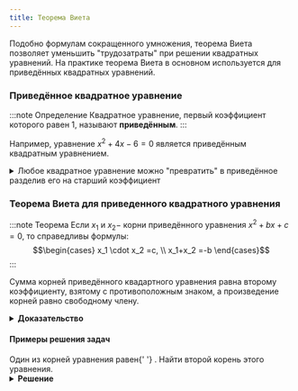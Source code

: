 ```yaml
---
title: Теорема Виета
---
```



Подобно формулам сокращенного умножения, теорема Виета позволяет уменьшить "трудозатраты" при решении квадратных уравнений.
На практике теорема Виета в основном используется для приведённых квадратных уравнений.

### Приведённое квадратное уравнение

:::note Определение
Квадратное уравнение, первый коэффициент которого равен 1, называют **приведённым**.
:::

Например, уравнение $x^2+4x-6=0$ является приведённым квадратным уравнением.

<details>
  <summary>
    Любое квадратное уравнение <TeX math="ax^2+bx+c=0" /> можно "превратить" в
    приведённое разделив его на старший коэффициент <TeX math="a." />
  </summary>
  <div>
    <div>
      Например, уравнение <TeX math="5x^2+7x-2=0" /> делением на{' '}
      <TeX math="5" /> приводится к виду <TeX math="x^2+\dfrac75x-\dfrac25=0" />{' '}
      <br />
      В общем виде получаем:
      <TeX math="ax^2+bx+c=0 \vert :a," block />{' '}
      <TeX math="x^2+\dfrac{b}{a}x+\dfrac{c}{a}=0." block /> Затем избавляемся
      от дробных коэффициентов заменив их буквами <TeX math="p" /> и{' '}
      <TeX math="q" /> и получаем общепринятый вид приведённого квадратного
      уравнения: <TeX math="x^2+px+q=0." block />
      Во многих учебниках используется именно такая форма записи, однако не будет
      ошибкой, если в рассуждениях мы будем указывать, что <TeX math="a=1" /> и использовать
      привычные нам коэффициенты <TeX math="b" /> и <TeX math="c." />
    </div>
  </div>
</details>

### Теорема Виета для приведенного квадратного уравнения

:::note Теорема
Если $x_1$ и $x_2 -$ корни приведённого уравнения $x^2+bx+c=0$, то справедливы формулы: $$\begin{cases} x_1 \cdot x_2 =c, \\ x_1+x_2 =-b \end{cases}$$
:::

Сумма корней приведённого квадартного уравнения равна второму коэффициенту, взятому с противоположным знаком, а произведение корней равно свободному члену.

<details>
  <summary>
    <b>Доказательство</b>
  </summary>
  <div>
    <div>
      В условии теоремы сказано, что <TeX math="x_1" /> и <TeX math="x_2" /> -
      корни уравнения, следовательно его дискриминант <TeX math="D \geq 0." />
      Запишем формулы корней квадратного уравнения:
      <TeX
        math="x_1=\dfrac{-b-\sqrt{D}}{2a}, x_2=\dfrac{-b+\sqrt{D}}{2a}"
        block
      />
      Учитывая, что <TeX math="a=1" />, запишем сумму корней:
      <br />
      <TeX math="x_1+x_2=\dfrac{-b-\sqrt{D}}{2}+\dfrac{-b+\sqrt{D}}{2}=-b." />
      <br />
      Запишем произведение корней:
      <br />
      <TeX math="x_1\cdot x_2 =\dfrac{-b-\sqrt{D}}{2} \cdot \dfrac{-b+\sqrt{D}}{2}=\dfrac{b^2-D^2}{4}=\dfrac{b^2-(b^2-4c)}{4}=c. " />
      <br />
      Ещё раз обратите внимание: мы учитываем, что <TeX math="a=1" />, то есть доказываем
      теорему только для приведённого уравнения.
    </div>
    <br />
  </div>
</details>

#### Примеры решения задач

<Tabs>
  <TabItem value="Задача №1" label="Задача №1" default>
    Один из корней уравнения <TeX math="x^2-x-12=0" /> равен{' '}
    <TeX math="x_1=4" />. Найти второй корень этого уравнения.
    <details>
      <summary>
        <b>Решение</b>
      </summary>
      <div>
        <div>
          По теореме Виета <TeX math="x_1\cdot x_2 =-12" />. Так как{' '}
          <TeX math="x_1=4" />, то <TeX math="4x_2=-12" />, откуда{' '}
          <TeX math="x_2=-3" />
          <p><b>Ответ:</b> <TeX math="x_2=-3" /></p>
        </div>
        
      </div>
    </details>

  </TabItem>
  <TabItem value="Задача №2" label="Задача №2">
   Составить приведенное квадратное уравнение, корни которого  <TeX math="x_1=3, x_2=4." />
   <details>
      <summary>
        <b>Решение</b>
      </summary>
      <div>
        <div>
         Так как <TeX math="x_1=3, x_2=4-" /> корни уравнения  <TeX math="x^2+bx+c=0" />, то по теореме Виета <TeX math="b=-(x_1+x_2)=-7, \quad c=x_1\cdot x_2=12." block/>
          <p><b>Ответ:</b> <TeX math="x^2-7x+12=0" /></p>
        </div>
      </div>
    </details>

  </TabItem>
</Tabs>

### Теорема, обратная теореме Виета

:::note Теорема
Если числа $\alpha$ и $\beta$ таковы, что $\alpha + \beta = -b$ и $\alpha \cdot \beta = c$, то эти числа являются корнями приведенного квадратного уравнения $x^2+bx+c=0.$
:::

С помощью теоремы, обратной теореме Виета, можно решать многие квадратные уравнения устно, не пользуясь формулами корней.

<details>
  <summary>
    <b>Доказательство</b>
  </summary>
  <div>
    <div>
      <TeX math="\square" /> Рассмотрим приведённое квадратное уравнение{' '}
      <TeX math="x^2+bx+c=0." />
      <br />
      Согласно условию теоремы это уравнение можно записать так:
      <TeX math="x^2-(\alpha+\beta)x+\alpha \cdot \beta=0." block />
      Числа <TeX math="\alpha" /> и <TeX math="\beta" /> "кандидаты в корни"
      уравнения. Подставим в полученное уравнение вместо <TeX math="x" />{' '}
      сначала число <TeX math="\alpha" />, затем число <TeX math="\beta" />.
      Получим:
      <TeX
        math="\alpha^2-(\alpha+\beta)\alpha +\alpha\beta=\alpha^2-\alpha^2-\alpha\beta+\alpha\beta=0"
        block
      />
      <TeX
        math="\beta^2-(\alpha+\beta)\beta +\alpha\beta=\beta^2-\alpha\beta-\beta^2+\alpha\beta=0"
        block
      />
      Следовательно, числа <TeX math="\alpha" /> и <TeX math="\beta" /> корни нашего
      уравнения. <TeX math=" \blacksquare" />
    </div>
    <br />
  </div>
</details>

<Tabs>
  <TabItem value="Задача №1" label="Пример №1" default>
    <p>Решить устно уравнение <TeX math="x^2-11x+24=0" /></p> 
      
    <details>
      <summary>
        <b>Решение</b>
      </summary>
      <div>
        <div>
        Подберем два числа <TeX math="x_1" /> и <TeX math="x_2" /> так, чтобы 
           <TeX math="\begin{cases} x_1 \cdot x_2 =24, \\ x_1+x_2 =11. \end{cases}" block/> Заметив, что <TeX math="8\cdot 3 =24,\quad 8+3=11" />, по теореме, обратной теореме Виета, получаем, что  <TeX math="x_1=8, x_2=3" /> - корни уравнения.
          <p><b>Ответ:</b> <TeX math="x_1=8, x_2=3." /> </p>
        </div>
        
      </div>
    </details>

  </TabItem>
  <TabItem value="Пример №2" label="Пример №2">
   <p>Решить устно уравнение <TeX math="x^2+11x+30=0" /> </p>
   <details>
      <summary>
        <b>Решение</b>
      </summary>
      <div>
        <div>
        Подберем два числа <TeX math="x_1" /> и <TeX math="x_2" /> так, чтобы 
           <TeX math="\begin{cases} x_1 \cdot x_2 =30, \\ x_1+x_2 =-11. \end{cases}" block/> Заметив, что <TeX math="(-5)\cdot (-6) =30,\ (-5)+(-6)=-11" />, по теореме, обратной теореме Виета, получаем, что  <TeX math="x_1=-5, x_2=-6" /> - корни уравнения.
          <p><b>Ответ:</b> <TeX math="x_1=-5, x_2=-6." /> </p>
        </div>
      </div>
    </details>

  </TabItem>
  
  <TabItem value="Пример №3" label="Пример №3">
   <p>Решить устно уравнение <TeX math="x^2+x-12=0" /> </p>
   <details>
      <summary>
        <b>Решение</b>
      </summary>
      <div>
        <div>
        Подберем два числа <TeX math="x_1" /> и <TeX math="x_2" /> так, чтобы 
           <TeX math="\begin{cases} x_1 \cdot x_2 =-12, \\ x_1+x_2 =-1. \end{cases}" block/> Заметив, что <TeX math="3\cdot (-4) =-12, \ 3-4=-1" />, по теореме, обратной теореме Виета, получаем, что  <TeX math="x_1=3, x_2=-4" /> - корни уравнения.
          <p><b>Ответ:</b> <TeX math="x_1=3, x_2=-4." /> </p>
        </div>
      </div>
    </details>

  </TabItem>

</Tabs>

:::danger
Во избежание различных недоразумений, которые иногда возникают [(например, здесь)](https://vk.com/wall-150027546_4567) при использовании теоремы Виета, в оформлении решения лучше указывать на какую теорему (прямую или обратную) мы ссылаемся.
:::

### Вопросы для самоконтроля

1. Какое квадратное уравнение называют приведенным?
2. Сформулируйте теорему Виета.
3. Сформулируйте теорему, обратную теореме Виета.
